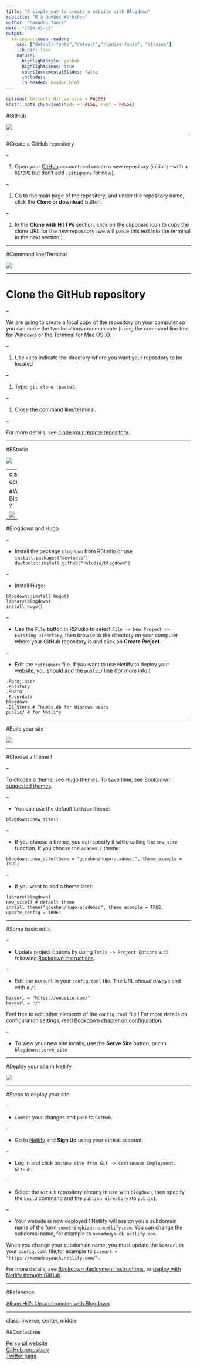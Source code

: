 ```yaml
---
title: "A simple way to create a website with Blogdown"
subtitle: "R à Québec Workshop"
author: "Mamadou Yauck"
date: "2019-05-13"
output:
  xaringan::moon_reader:
    css: ["default-fonts","default","rladies-fonts", "rladies"]
    lib_dir: libs
    nature:
      highlightStyle: github
      highlightLines: true
      countIncrementalSlides: false
      includes:
      in_header: header.html
---
```


```r
options(htmltools.dir.version = FALSE)
knitr::opts_chunk$set(tidy = FALSE, eval = FALSE)
```





#GitHub


![](blogdown-signpost-1.png)

---

#Create a GitHub repository

--

1. Open your [GitHub](https://github.com) account and create a new repository (initialize with a `README` but don't add `.gitignore` for now).

--

1. Go to the main page of the repository, and under the repository name, click the **Clone or download** button.

--

1. In the **Clone with HTTPs** section, click on the clipboard icon to copy the clone URL for the new repository (we will paste this text into the terminal in the next section.) 

---

#Command line/Terminal


![](blogdown-signpost-2.png)

---

# Clone the GitHub repository

--

We are going to create a local copy of the repository on your computer so you can make the two locations communicate (using the command line tool for Windows or the Terminal for Mac OS X).

--
    
1. Use `cd` to indicate the directory where you want your repository to be located

--

1. Type: `git clone [paste]`.

--

1. Close the command line/terminal.

--



For more details, see [clone your remote repository](https://help.github.com/articles/cloning-a-repository/).

---

#RStudio

![](blogdown-signpost-3.png)

---
class: center

#What is Blogdown ?

![](blogdown-package.png)
---

#Blogdown and Hugo

--

- Install the package `blogdown` from  RStudio or use `install.packages("devtools") devtools::install_github("rstudio/blogdown")`

--

- Install Hugo:

```
blogdown::install_hugo()
library(blogdown)
install_hugo()
```
--

- Use the `File` button in RStudio to select `File -> New Project -> Existing Directory`, then browse to the directory on your computer where your GitHub repository is and click on **Create Project**.

--

- Edit the `*gitignore` file. If you want to use Netlify to deploy your website, you should add the `public/` line ([for more info](https://bookdown.org/yihui/blogdown/version-control.html).)

```
.Rproj.user
.Rhistory
.RData
.Ruserdata
blogdown
.DS_Store # Thumbs.db for Windows users
public/ # for Netlify
```
---

#Build your site

![](blogdown-signpost-4.png)

---

#Choose a theme !

--

To choose a theme, see [Hugo themes](https://themes.gohugo.io/). To save time, see [Bookdown suggested themes](https://bookdown.org/yihui/blogdown/other-themes.html).

--

- You can use the default `lithium` theme: 

```
blogdown::new_site() 
```
--

- If you choose a theme, you can specify it while calling the `new_site` function. If you choose the `academic` theme:

```
blogdown::new_site(theme = "gcushen/hugo-academic", theme_example = TRUE)
```
--

- If you want to add a theme later:
    
```
library(blogdown)
new_site() # default theme 
install_theme("gcushen/hugo-academic", theme_example = TRUE, update_config = TRUE)
```
---

#Some basic edits

--

- Update project options by doing `Tools -> Project Options` and following [Bookdown instructions](https://bookdown.org/yihui/blogdown/rstudio-ide.html#fig:project-options).

--

- Edit the `baseurl` in your `config.toml` file. The URL *should always* end with a `/`:

```
baseurl = "https://website.com/"
baseurl = "/"
```
Feel free to edit other elements of the `config.toml` file ! For more details on configuration settings, read [Bookdown chapter on configuration](https://bookdown.org/yihui/blogdown/configuration.html).

--

- To view your new site locally, use the **Serve Site** button, or run `blogdown::serve_site`

---

#Deploy your site in Netlify

![](blogdown-signpost-5.png)

---

#Steps to deploy your site

--

- `Commit` your changes and `push` to `GitHub`.

--

- Go to [Netlify](https://www.netlify.com) and **Sign Up** using your `GitHub` account.

--

- Log in and click on: `New site from Git -> Continuous Deployment: GitHub`.

--

- Select the `GitHub` repository already in use with `blogdown`, then specify the `build` command and the `publish directory` (to `public`).

--

- Your website is now deployed ! Netlify will assign you a subdomain name of the form `somethingbizarre.netlify.com`. You can change the subdomai name, for example to `mamadouyauck.netlify.com`. 


When you change your subdomain name, you must update the `baseurl` in your `config.toml` file,for example to `baseurl = "https://mamadouyauck.netlify.com/"`.


For more details, see [Bookdown deployment instructions](https://bookdown.org/yihui/blogdown/deployment.html), or [deploy with Netlify through GitHub](https://bookdown.org/yihui/blogdown/netlify.html#netlify).

---

#Reference

[Alison Hill's Up and running with Blogdown](https://alison.rbind.io/post/up-and-running-with-blogdown/)

---

class: inverse, center, middle


##Contact me

[Personal website](https://mamadouyauck.rbind.io/)<br>
[GitHub repository](https://github.com/mamadouyauck/mamadouyauck)<br>
[Twitter page](https://twitter.com/YauckM)



